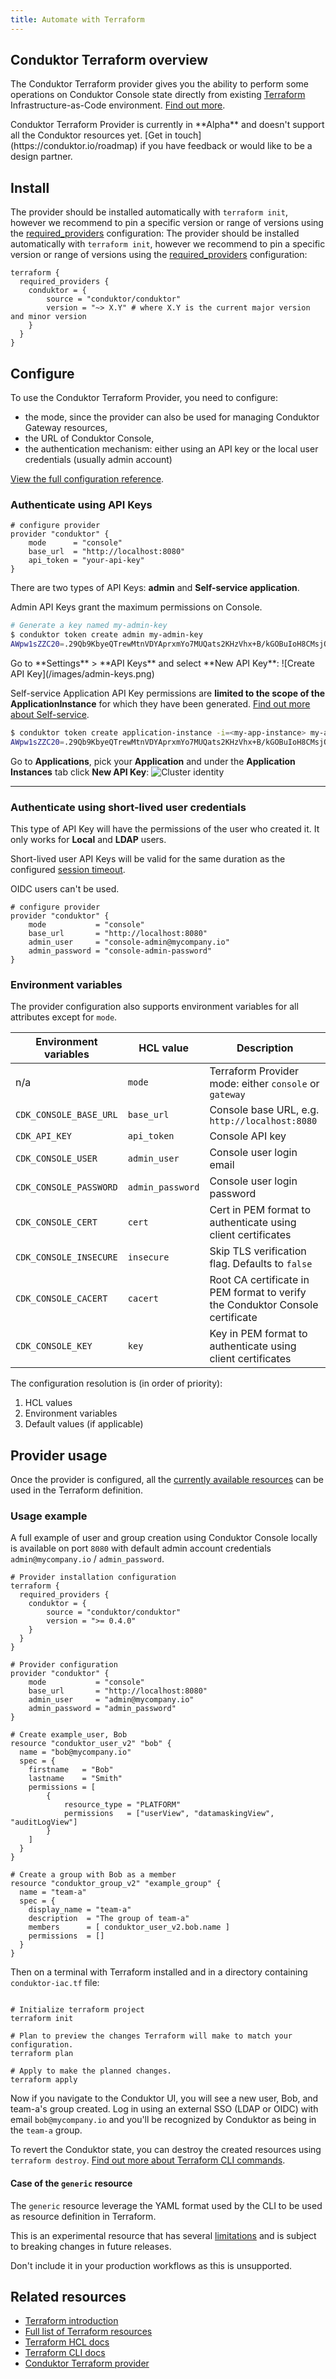 ```yaml
---
title: Automate with Terraform
---
```


## Conduktor Terraform overview

The Conduktor Terraform provider gives you the ability to perform some operations on Conduktor Console state directly from existing [Terraform](https://developer.hashicorp.com/terraform/intro) Infrastructure-as-Code environment. [Find out more](https://registry.terraform.io/providers/conduktor/conduktor/latest/docs).

<Warning>
Conduktor Terraform Provider is currently in **Alpha** and doesn't support all the Conduktor resources yet. [Get in touch](https://conduktor.io/roadmap) if you have feedback or would like to be a design partner.
</Warning>

## Install

The provider should be installed automatically with `terraform init`, however we recommend to pin a specific version or range of versions using the [required_providers](https://developer.hashicorp.com/terraform/language/providers/configuration) configuration:
The provider should be installed automatically with `terraform init`, however we recommend to pin a specific version or range of versions using the [required_providers](https://developer.hashicorp.com/terraform/language/providers/configuration) configuration:

```hcl
terraform {
  required_providers {
    conduktor = {
        source = "conduktor/conduktor"
        version = "~> X.Y" # where X.Y is the current major version and minor version
    }
  }
}
```

## Configure

To use the Conduktor Terraform Provider, you need to configure:

- the mode, since the provider can also be used for managing Conduktor Gateway resources,
- the URL of Conduktor Console,
- the authentication mechanism: either using an API key or the local user credentials (usually admin account)

[View the full configuration reference](https://registry.terraform.io/providers/conduktor/conduktor/latest/docs).

### Authenticate using API Keys

```hcl
# configure provider
provider "conduktor" {
    mode      = "console"
    base_url  = "http://localhost:8080"
    api_token = "your-api-key"
}
```

There are two types of API Keys: **admin** and **Self-service application**.

<Tabs>
<Tab title="Admin API Key">

Admin API Keys grant the maximum permissions on Console.

<Tabs>
  <Tab title="CLI">

```bash
# Generate a key named my-admin-key
$ conduktor token create admin my-admin-key
AWpw1sZZC20=.29Qb9KbyeQTrewMtnVDYAprxmYo7MUQats2KHzVhx+B/kGOBuIoH8CMsjOcvolUjLKFqbQNSvY0/98wb8mqxU4NwQTSgbSSAlLxau3caByHR6/X9EeqQdj3Lhf0xCzh87/GxYK5JG2DI1VWj55A6xcH++ottyG909PwuGe/GIwgfxX3FKaopg8hxgUmPJNRSWqX+75a8eQi014J4YxuTD7w+723kOQBTXOysfGUaYnfwCCjPPmSWXEEqy5wkH2NS+jXi3S6+fH0ts8CoqvV6Z8YLmBupdMgCtJ9MVBYeDarIzQw6XY7yNuypUqer0dcd9B3KyVR8ecNpFiF7ybvP4g==
```

  </Tab>
  <Tab title="UI">
Go to **Settings** > **API Keys** and select **New API Key**:
![Create API Key](/images/admin-keys.png)
  </Tab>
</Tabs>

</Tab>
<Tab title="Self-service Application API Key">

Self-service Application API Key permissions are **limited to the scope of the ApplicationInstance** for which they have been generated. [Find out more about Self-service](/guide/use-cases/self-service).

  <Tabs>
  <Tab title="CLI">

```bash
$ conduktor token create application-instance -i=<my-app-instance> my-app-instance-key
AWpw1sZZC20=.29Qb9KbyeQTrewMtnVDYAprxmYo7MUQats2KHzVhx+B/kGOBuIoH8CMsjOcvolUjLKFqbQNSvY0/98wb8mqxU4NwQTSgbSSAlLxau3caByHR6/X9EeqQdj3Lhf0xCzh87/GxYK5JG2DI1VWj55A6xcH++ottyG909PwuGe/GIwgfxX3FKaopg8hxgUmPJNRSWqX+75a8eQi014J4YxuTD7w+723kOQBTXOysfGUaYnfwCCjPPmSWXEEqy5wkH2NS+jXi3S6+fH0ts8CoqvV6Z8YLmBupdMgCtJ9MVBYeDarIzQw6XY7yNuypUqer0dcd9B3KyVR8ecNpFiF7ybvP4g==
```

  </Tab>
  <Tab title="UI">

Go to **Applications**, pick your **Application** and under the **Application Instances** tab click **New API Key**:
![Cluster identity](/images/create-app-api-key.png)

  </Tab>
  </Tabs>
</Tab>
</Tabs>
<hr />

### Authenticate using short-lived user credentials

This type of API Key will have the permissions of the user who created it. It only works for **Local** and **LDAP** users.

Short-lived user API Keys will be valid for the same duration as the configured [session timeout](/guide/conduktor-in-production/admin/user-access/session-lifetime).

<Info>
OIDC users can't be used.
</Info>

```hcl
# configure provider
provider "conduktor" {
    mode           = "console"
    base_url       = "http://localhost:8080"
    admin_user     = "console-admin@mycompany.io"
    admin_password = "console-admin-password"
}
```

### Environment variables

The provider configuration also supports environment variables for all attributes except for `mode`.

| Environment variables  | HCL value        | Description                                                                       |
| ---------------------- | ---------------- | --------------------------------------------------------------------------------- |
| n/a                    | `mode`           | Terraform Provider mode: either `console` or `gateway`                            |
| `CDK_CONSOLE_BASE_URL` | `base_url`       | Console base URL, e.g. `http://localhost:8080`                                    |
| `CDK_API_KEY`          | `api_token`      | Console API key                                |
| `CDK_CONSOLE_USER`     | `admin_user`     | Console user login email    |
| `CDK_CONSOLE_PASSWORD` | `admin_password` | Console user login password |
| `CDK_CONSOLE_CERT`     | `cert`           | Cert in PEM format to authenticate using client certificates                      |
| `CDK_CONSOLE_INSECURE` | `insecure`       | Skip TLS verification flag. Defaults to `false`                                   |
| `CDK_CONSOLE_CACERT`   | `cacert`         | Root CA certificate in PEM format to verify the Conduktor Console certificate     |
| `CDK_CONSOLE_KEY`      | `key`            | Key in PEM format to authenticate using client certificates                       |

<Info>
The configuration resolution is (in order of priority):

1. HCL values
1. Environment variables
1. Default values (if applicable)
</Info>

## Provider usage

Once the provider is configured, all the [currently available resources](https://registry.terraform.io/providers/conduktor/conduktor/latest/docs) can be used in the Terraform definition.

### Usage example

A full example of user and group creation using Conduktor Console locally is available on port `8080` with default admin account credentials `admin@mycompany.io` / `admin_password`.

```hcl title="conduktor-iac.tf"
# Provider installation configuration
terraform {
  required_providers {
    conduktor = {
        source = "conduktor/conduktor"
        version = ">= 0.4.0"
    }
  }
}

# Provider configuration
provider "conduktor" {
    mode           = "console"
    base_url       = "http://localhost:8080"
    admin_user     = "admin@mycompany.io"
    admin_password = "admin_password"
}

# Create example_user, Bob
resource "conduktor_user_v2" "bob" {
  name = "bob@mycompany.io"
  spec = {
    firstname   = "Bob"
    lastname    = "Smith"
    permissions = [
        {
            resource_type = "PLATFORM"
            permissions   = ["userView", "datamaskingView", "auditLogView"]
        }
    ]
  }
}

# Create a group with Bob as a member
resource "conduktor_group_v2" "example_group" {
  name = "team-a"
  spec = {
    display_name = "team-a"
    description  = "The group of team-a"
    members      = [ conduktor_user_v2.bob.name ]
    permissions  = []
  }
}
```

Then on a terminal with Terraform installed and in a directory containing `conduktor-iac.tf` file:

```shell

# Initialize terraform project
terraform init

# Plan to preview the changes Terraform will make to match your configuration.
terraform plan

# Apply to make the planned changes.
terraform apply
```

Now if you navigate to the Conduktor UI, you will see a new user, Bob, and team-a's group created. Log in using an external SSO (LDAP or OIDC) with email `bob@mycompany.io` and you'll be recognized by Conduktor as being in the `team-a` group.

To revert the Conduktor state, you can destroy the created resources using `terraform destroy`. [Find out more about Terraform CLI commands](https://developer.hashicorp.com/terraform/cli/commands).

#### Case of the `generic` resource

The `generic` resource leverage the YAML format used by the CLI to be used as resource definition in Terraform.

This is an experimental resource that has several [limitations](https://registry.terraform.io/providers/conduktor/conduktor/latest/docs/resources/generic#limitations) and is subject to breaking changes in future releases.

Don't include it in your production workflows as this is unsupported.

## Related resources

- [Terraform introduction](https://developer.hashicorp.com/terraform/intro)
- [Full list of Terraform resources](https://registry.terraform.io/providers/conduktor/conduktor/latest/docs)
- [Terraform HCL docs](https://developer.hashicorp.com/terraform/language)
- [Terraform CLI docs](https://developer.hashicorp.com/terraform/cli/commands)
- [Conduktor Terraform provider](https://registry.terraform.io/providers/conduktor/conduktor/latest)

